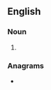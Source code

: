 ==English==

===Noun===
{{head|en|noun form}}

# {{plural of|en|reformist}}

===Anagrams===
* {{anagrams|en|a=efimorrsst|fire storms|firestorms}}